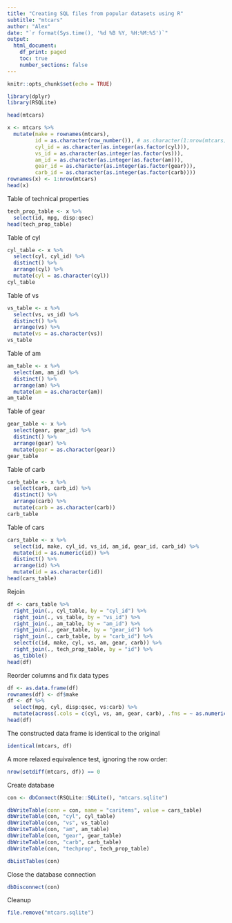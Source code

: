```yaml
---
title: "Creating SQL files from popular datasets using R"
subtitle: "mtcars"
author: "Alex"
date: "`r format(Sys.time(), '%d %B %Y, %H:%M:%S')`"
output: 
  html_document:
    df_print: paged
    toc: true
    number_sections: false
---
```


```r
knitr::opts_chunk$set(echo = TRUE)
```

```r
library(dplyr)
library(RSQLite)
```

```r
head(mtcars)
```

```r
x <- mtcars %>%
  mutate(make = rownames(mtcars),
         id = as.character(row_number()), # as.character(1:nrow(mtcars)
         cyl_id = as.character(as.integer(as.factor(cyl))),
         vs_id = as.character(as.integer(as.factor(vs))),
         am_id = as.character(as.integer(as.factor(am))),
         gear_id = as.character(as.integer(as.factor(gear))),
         carb_id = as.character(as.integer(as.factor(carb))))
rownames(x) <- 1:nrow(mtcars)
head(x)
```

Table of technical properties

```r
tech_prop_table <- x %>%
  select(id, mpg, disp:qsec)
head(tech_prop_table)
```

Table of cyl

```r
cyl_table <- x %>%
  select(cyl, cyl_id) %>%
  distinct() %>%
  arrange(cyl) %>%
  mutate(cyl = as.character(cyl))
cyl_table
```

Table of vs

```r
vs_table <- x %>%
  select(vs, vs_id) %>%
  distinct() %>%
  arrange(vs) %>%
  mutate(vs = as.character(vs))
vs_table
```

Table of am

```r
am_table <- x %>%
  select(am, am_id) %>%
  distinct() %>%
  arrange(am) %>%
  mutate(am = as.character(am))
am_table
```

Table of gear

```r
gear_table <- x %>%
  select(gear, gear_id) %>%
  distinct() %>%
  arrange(gear) %>%
  mutate(gear = as.character(gear))
gear_table
```

Table of carb

```r
carb_table <- x %>%
  select(carb, carb_id) %>%
  distinct() %>%
  arrange(carb) %>%
  mutate(carb = as.character(carb))
carb_table
```

Table of cars

```r
cars_table <- x %>%
  select(id, make, cyl_id, vs_id, am_id, gear_id, carb_id) %>%
  mutate(id = as.numeric(id)) %>%
  distinct() %>%
  arrange(id) %>%
  mutate(id = as.character(id))
head(cars_table)
```

Rejoin

```r
df <- cars_table %>% 
  right_join(., cyl_table, by = "cyl_id") %>% 
  right_join(., vs_table, by = "vs_id") %>% 
  right_join(., am_table, by = "am_id") %>%
  right_join(., gear_table, by = "gear_id") %>% 
  right_join(., carb_table, by = "carb_id") %>% 
  select(c(id, make, cyl, vs, am, gear, carb)) %>% 
  right_join(., tech_prop_table, by = "id") %>%
  as_tibble()
head(df)
```

Reorder columns and fix data types

```r
df <- as.data.frame(df)
rownames(df) <- df$make
df <- df %>%
  select(mpg, cyl, disp:qsec, vs:carb) %>%
  mutate(across(.cols = c(cyl, vs, am, gear, carb), .fns = ~ as.numeric(.x)))
head(df)
```

The constructed data frame is identical to the original

```r
identical(mtcars, df)
```

A more relaxed equivalence test, ignoring the row order:

```r
nrow(setdiff(mtcars, df)) == 0
```

Create database

```r
con <- dbConnect(RSQLite::SQLite(), "mtcars.sqlite")
```

```r
dbWriteTable(conn = con, name = "caritems", value = cars_table)
dbWriteTable(con, "cyl", cyl_table)
dbWriteTable(con, "vs", vs_table)
dbWriteTable(con, "am", am_table)
dbWriteTable(con, "gear", gear_table)
dbWriteTable(con, "carb", carb_table)
dbWriteTable(con, "techprop", tech_prop_table)
```

```r
dbListTables(con)
```

Close the database connection

```r
dbDisconnect(con)
```

Cleanup

```r
file.remove("mtcars.sqlite")
```
